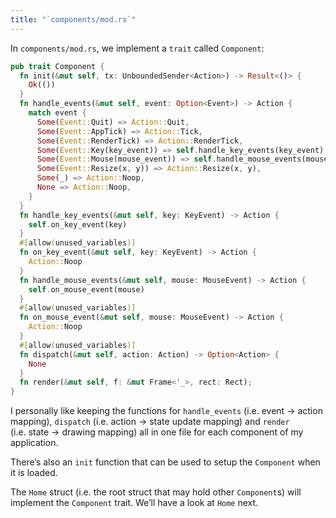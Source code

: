 ```yaml
---
title: "`components/mod.rs`"
---
```


In `components/mod.rs`, we implement a `trait` called `Component`:

```rust {filename="components/mod.rs"}
pub trait Component {
  fn init(&mut self, tx: UnboundedSender<Action>) -> Result<()> {
    Ok(())
  }
  fn handle_events(&mut self, event: Option<Event>) -> Action {
    match event {
      Some(Event::Quit) => Action::Quit,
      Some(Event::AppTick) => Action::Tick,
      Some(Event::RenderTick) => Action::RenderTick,
      Some(Event::Key(key_event)) => self.handle_key_events(key_event),
      Some(Event::Mouse(mouse_event)) => self.handle_mouse_events(mouse_event),
      Some(Event::Resize(x, y)) => Action::Resize(x, y),
      Some(_) => Action::Noop,
      None => Action::Noop,
    }
  }
  fn handle_key_events(&mut self, key: KeyEvent) -> Action {
    self.on_key_event(key)
  }
  #[allow(unused_variables)]
  fn on_key_event(&mut self, key: KeyEvent) -> Action {
    Action::Noop
  }
  fn handle_mouse_events(&mut self, mouse: MouseEvent) -> Action {
    self.on_mouse_event(mouse)
  }
  #[allow(unused_variables)]
  fn on_mouse_event(&mut self, mouse: MouseEvent) -> Action {
    Action::Noop
  }
  #[allow(unused_variables)]
  fn dispatch(&mut self, action: Action) -> Option<Action> {
    None
  }
  fn render(&mut self, f: &mut Frame<'_>, rect: Rect);
}
```

I personally like keeping the functions for `handle_events` (i.e. event -> action mapping), `dispatch` (i.e. action -> state update mapping) and `render` (i.e. state -> drawing mapping) all in one file for each component of my application.

There's also an `init` function that can be used to setup the `Component` when it is loaded.

The `Home` struct (i.e. the root struct that may hold other `Component`s) will implement the `Component` trait.
We'll have a look at `Home` next.
